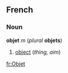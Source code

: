 ==French==
===Noun===
'''objet''' ''m'' (''plural'' '''objets''')

#[[object]] (''thing, aim'')

[[fr:Objet]]
